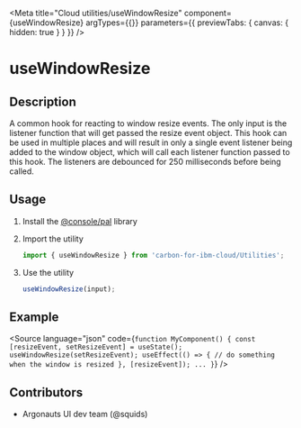 
<Meta
  title="Cloud utilities/useWindowResize"
  component={useWindowResize}
  argTypes={{}}
  parameters={{
    previewTabs: { canvas: { hidden: true } }
  }}
/>

# useWindowResize

## Description

A common hook for reacting to window resize events. The only input is the listener function that will get passed the resize event object. This hook can be used in multiple places and will result in only a single event listener being added to the window object, which will call each listener function passed to this hook. The listeners are debounced for 250 milliseconds before being called.

## Usage

1.  Install the [@console/pal](https://github.ibm.com/ibmcloud/pal#how-to-install-and-use) library
2.  Import the utility

    ```js
    import { useWindowResize } from 'carbon-for-ibm-cloud/Utilities';
    ```

3.  Use the utility

    ```js
    useWindowResize(input);
    ```

## Example

<Source language="json" code={`function MyComponent() {
  const [resizeEvent, setResizeEvent] = useState();
  useWindowResize(setResizeEvent);
  useEffect(() => {
    // do something when the window is resized
  }, [resizeEvent]);
  ...
}`} />

## Contributors

- Argonauts UI dev team (@squids)

